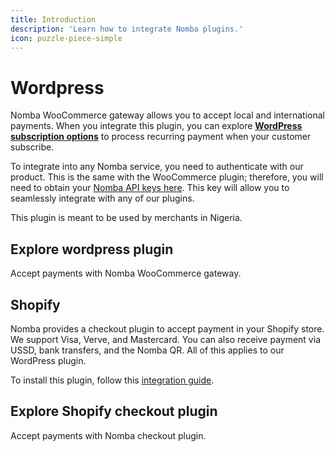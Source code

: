 ```yaml
---
title: Introduction
description: 'Learn how to integrate Nomba plugins.'
icon: puzzle-piece-simple
---
```


# Wordpress
Nomba WooCommerce gateway allows you to accept local and international payments. When you integrate this plugin, you can explore [**WordPress subscription options**](https://woocommerce.com/products/woocommerce-subscriptions/) to process recurring payment when your customer subscribe.

To integrate into any Nomba service, you need to authenticate with our product. This is the same with the WooCommerce plugin; therefore, you will need to obtain your [Nomba API keys here](/getting-started/dashboard-setup#get-your-api-key). This key will allow you to seamlessly integrate with any of our plugins.

<Note>
  This plugin is meant to be used by merchants in Nigeria.
</Note>

## Explore wordpress plugin
<CardGroup cols={2}>
  <Card
    title="Nomba WooCommerce"
    icon="wordpress-simple"
    href="https://wordpress.org/plugins/wc-nomba-gateway/#installation"
  >
    Accept payments with Nomba WooCommerce gateway.
  </Card>
</CardGroup>

## Shopify
Nomba provides a checkout plugin to accept payment in your Shopify store. We support Visa, Verve, and Mastercard. You can also receive payment via USSD, bank transfers, and the Nomba QR. All of this applies to our WordPress plugin. 

To install this plugin, follow this [integration guide](https://shopify.dev/docs/apps/build/payments/onboard-a-merchant-payments-extension). 

## Explore Shopify checkout plugin
<CardGroup cols={2}>
  <Card
    title="Nomba Checkout"
    icon="shopify"
    href="https://apps.shopify.com/nomba-gateway"
  >
      Accept payments with Nomba checkout plugin.
  </Card>
</CardGroup>
